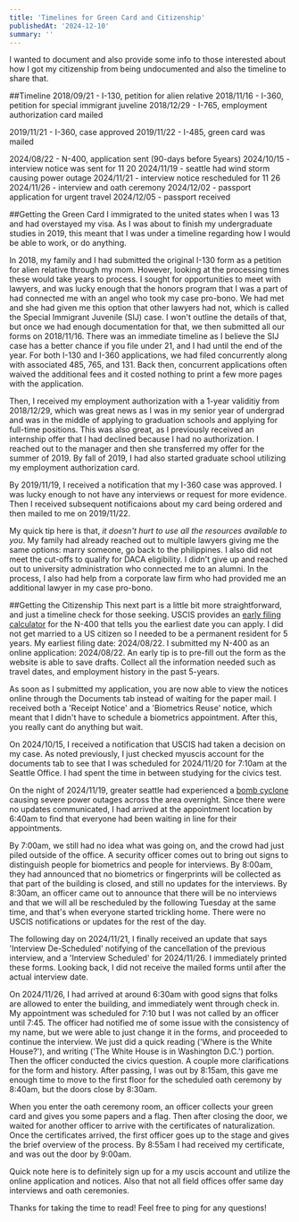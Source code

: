 ```yaml
---
title: 'Timelines for Green Card and Citizenship'
publishedAt: '2024-12-10'
summary: ''
---
```


I wanted to document and also provide some info to those interested about how I got my citizenship from being undocumented and also the timeline to share that. 

##Timeline
2018/09/21 - I-130, petition for alien relative
2018/11/16 - I-360, petition for special immigrant juveline
2018/12/29 - I-765, employment authorization card mailed

2019/11/21 - I-360, case approved
2019/11/22 - I-485, green card was mailed 

2024/08/22 - N-400, application sent (90-days before 5years)
2024/10/15 - interview notice was sent for 11 20
2024/11/19 - seattle had wind storm causing power outage
2024/11/21 - interview notice rescheduled for 11 26
2024/11/26 - interview and oath ceremony
2024/12/02 - passport application for urgent travel
2024/12/05 - passport received 

##Getting the Green Card
I immigrated to the united states when I was 13 and had overstayed my visa. As I was about to finish my undergraduate studies in 2019, this meant that I was under a timeline regarding how I would be able to work, or do anything. 

In 2018, my family and I had submitted the original I-130 form as a petition for alien relative through my mom. However, looking at the processing times these would take years to process. I sought for opportunities to meet with lawyers, and was lucky enough that the honors program that I was a part of had connected me with an angel who took my case pro-bono. We had met and she had given me this option that other lawyers had not, which is called the Special Immigrant Juvenile (SIJ) case. I won't outline the details of that, but once we had enough documentation for that, we then submitted all our forms on 2018/11/16. There was an immediate timeline as I believe the SIJ case has a better chance if you file under 21, and I had until the end of the year. For both I-130 and I-360 applications, we had filed concurrently along with associated 485, 765, and 131. Back then, concurrent applications often waived the additional fees and it costed nothing to print a few more pages with the application. 

Then, I received my employment authorization with a 1-year validitiy from 2018/12/29, which was great news as I was in my senior year of undergrad and was in the middle of applying to graduation schools and applying for full-time positions. This was also great, as I previously received an internship offer that I had declined because I had no authorization. I reached out to the manager and then she transferred my offer for the summer of 2019. By fall of 2019, I had also started graduate school utilizing my employment authorization card. 

By 2019/11/19, I received a notification that my I-360 case was approved. I was lucky enough to not have any interviews or request for more evidence. Then I received subsequent notificaions about my card being ordered and then mailed to me on 2019/11/22. 

My quick tip here is that, *it doesn't hurt to use all the resources available to you*. My family had already reached out to multiple lawyers giving me the same options: marry someone, go back to the philippines. I also did not meet the cut-offs to qualify for DACA eligibility. I didn't give up and reached out to university administration who connected me to an alumni. In the process, I also had help from a corporate law firm who had provided me an additional lawyer in my case pro-bono. 

##Getting the Citizenship
This next part is a little bit more straightforward, and just a timeline check for those seeking. USCIS provides an [early filing calculator](https://www.uscis.gov/forms/uscis-early-filing-calculator) for the N-400 that tells you the earliest date you can apply. I did not get married to a US citizen so I needed to be a permanent resident for 5 years. My earliest filing date: 2024/08/22. I submitted my N-400 as an online application: 2024/08/22. An early tip is to pre-fill out the form as the website is able to save drafts. Collect all the information needed such as travel dates, and employment history in the past 5-years. 

As soon as I submitted my application, you are now able to view the notices online through the Documents tab instead of waiting for the paper mail. I received both a 'Receipt Notice' and a 'Biometrics Reuse' notice, which meant that I didn't have to schedule a biometrics appointment. After this, you really cant do anything but wait. 

On 2024/10/15, I received a notification that USCIS had taken a decision on my case. As noted previously, I just checked myuscis account for the documents tab to see that I was scheduled for 2024/11/20 for 7:10am at the Seattle Office. I had spent the time in between studying for the civics test. 

On the night of 2024/11/19, greater seattle had experienced a [bomb cyclone](https://www.cnn.com/2024/11/20/weather/bomb-cylone-west-coast-washington-climate/index.html) causing severe power outages across the area overnight. Since there were no updates communicated, I had arrived at the appointment location by 6:40am to find that everyone had been waiting in line for their appointments. 

By 7:00am, we still had no idea what was going on, and the crowd had just piled outside of the office. A security officer comes out to bring out signs to distinguish people for biometrics and people for interviews. By 8:00am, they had announced that no biometrics or fingerprints will be collected as that part of the building is closed, and still no updates for the interviews. By 8:30am, an officer came out to announce that there will be no interviews and that we will all be rescheduled by the following Tuesday at the same time, and that's when everyone started trickling home. There were no USCIS notifications or updates for the rest of the day. 

The following day on 2024/11/21, I finally received an update that says 'Interview De-Scheduled' notifying of the cancellation of the previous interview, and a 'Interview Scheduled' for 2024/11/26. I immediately printed these forms. Looking back, I did not receive the mailed forms until after the actual interview date. 

On 2024/11/26, I had arrived at around 6:30am with good signs that folks are allowed to enter the building, and immediately went through check in. My appointment was scheduled for 7:10 but I was not called by an officer until 7:45. The officer had notified me of some issue with the consistency of my name, but we were able to just change it in the forms, and proceeded to continue the interview. We just did a quick reading ('Where is the White House?'), and writing ('The White House is in Washington D.C.') portion. Then the officer conducted the civics question. A couple more clarifications for the form and history. After passing, I was out by 8:15am, this gave me enough time to move to the first floor for the scheduled oath ceremony by 8:40am, but the doors close by 8:30am. 

When you enter the oath ceremony room, an officer collects your green card and gives you some papers and a flag. Then after closing the door, we waited for another officer to arrive with the certificates of naturalization. Once the certificates arrived, the first officer goes up to the stage and gives the brief overview of the process. By 8:55am I had received my certificate, and was out the door by 9:00am. 

Quick note here is to definitely sign up for a my uscis account and utilize the online application and notices. Also that not all field offices offer same day interviews and oath ceremonies. 

Thanks for taking the time to read! Feel free to ping for any questions! 